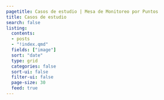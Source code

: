 ```yaml
---
pagetitle: Casos de estudio | Mesa de Monitoreo por Puntos
title: Casos de estudio
search: false  
listing:
  contents:
  - posts
  - "!index.qmd"
  fields: ["image"]
  sort: "date"
  type: grid
  categories: false
  sort-ui: false
  filter-ui: false
  page-size: 30
  feed: true
---
```

